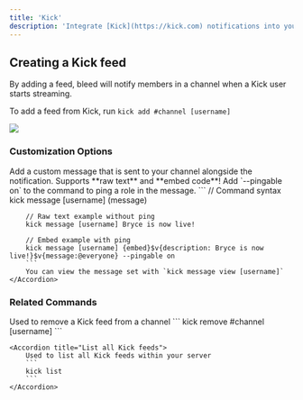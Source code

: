 ```yaml
---
title: 'Kick'
description: 'Integrate [Kick](https://kick.com) notifications into your server.'
---
```


## Creating a Kick feed

By adding a feed, bleed will notify members in a channel when a Kick user starts streaming.

To add a feed from Kick, run `kick add #channel [username]`

<Frame caption="Adding a Kick feed to a channel" type="glass">
  <img src="https://i.postimg.cc/28kfhVT5/image.png" />
</Frame>

### Customization Options

<AccordionGroup>
    <Accordion title="Custom Messages">
        Add a custom message that is sent to your channel alongside the notification.
        <Tip>Supports **raw text** and **embed code**! Add `--pingable on` to the command to ping a role in the message.</Tip>
        ```
        // Command syntax
        kick message [username] (message)

        // Raw text example without ping
        kick message [username] Bryce is now live!

        // Embed example with ping
        kick message [username] {embed}$v{description: Bryce is now live!}$v{message:@everyone} --pingable on
        ```
        You can view the message set with `kick message view [username]`
    </Accordion>
</AccordionGroup>

### Related Commands

<AccordionGroup>
    <Accordion title="Remove a Kick feed">
        Used to remove a Kick feed from a channel
        ```
        kick remove #channel [username]
        ```
    </Accordion>

    <Accordion title="List all Kick feeds">
        Used to list all Kick feeds within your server
        ```
        kick list
        ```
    </Accordion>
</AccordionGroup>